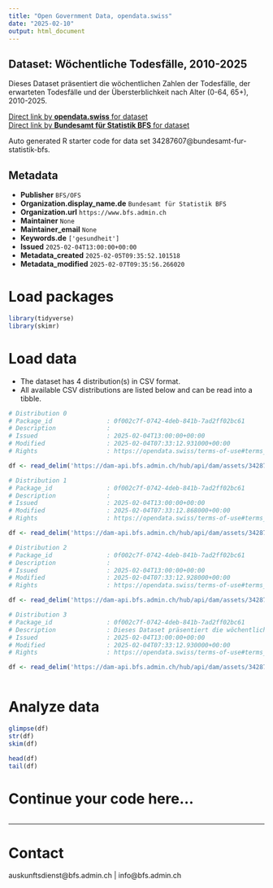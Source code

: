```yaml
---
title: "Open Government Data, opendata.swiss"
date: "2025-02-10"
output: html_document
---
```


## Dataset: Wöchentliche Todesfälle, 2010-2025

Dieses Dataset präsentiert die wöchentlichen Zahlen der Todesfälle, der erwarteten Todesfälle und der Übersterblichkeit nach Alter (0-64, 65+), 2010-2025.

[Direct link by **opendata.swiss** for dataset](https://opendata.swiss/de/dataset/wochentliche-todesfalle-2010-20251)<br>
[Direct link by **Bundesamt für Statistik BFS** for dataset](https://www.bfs.admin.ch/asset/de/ts-d-14.03.04.03-wr)

Auto generated R starter code for data set 34287607@bundesamt-fur-statistik-bfs.

## Metadata

- **Publisher** `BFS/OFS`
- **Organization.display_name.de** `Bundesamt für Statistik BFS`
- **Organization.url** `https://www.bfs.admin.ch`
- **Maintainer** `None`
- **Maintainer_email** `None`
- **Keywords.de** `['gesundheit']`
- **Issued** `2025-02-04T13:00:00+00:00`
- **Metadata_created** `2025-02-05T09:35:52.101518`
- **Metadata_modified** `2025-02-07T09:35:56.266020`


# Load packages

```r

library(tidyverse)
library(skimr)

```

# Load data

-   The dataset has 4 distribution(s) in CSV format.
-   All available CSV distributions are listed below and can be read into a tibble.

```r

# Distribution 0
# Package_id               : 0f002c7f-0742-4deb-841b-7ad2ff02bc61
# Description              : 
# Issued                   : 2025-02-04T13:00:00+00:00
# Modified                 : 2025-02-04T07:33:12.931000+00:00
# Rights                   : https://opendata.swiss/terms-of-use#terms_by_ask

df <- read_delim('https://dam-api.bfs.admin.ch/hub/api/dam/assets/34287618/master')

# Distribution 1
# Package_id               : 0f002c7f-0742-4deb-841b-7ad2ff02bc61
# Description              : 
# Issued                   : 2025-02-04T13:00:00+00:00
# Modified                 : 2025-02-04T07:33:12.868000+00:00
# Rights                   : https://opendata.swiss/terms-of-use#terms_by_ask

df <- read_delim('https://dam-api.bfs.admin.ch/hub/api/dam/assets/34287610/master')

# Distribution 2
# Package_id               : 0f002c7f-0742-4deb-841b-7ad2ff02bc61
# Description              : 
# Issued                   : 2025-02-04T13:00:00+00:00
# Modified                 : 2025-02-04T07:33:12.928000+00:00
# Rights                   : https://opendata.swiss/terms-of-use#terms_by_ask

df <- read_delim('https://dam-api.bfs.admin.ch/hub/api/dam/assets/34287614/master')

# Distribution 3
# Package_id               : 0f002c7f-0742-4deb-841b-7ad2ff02bc61
# Description              : Dieses Dataset präsentiert die wöchentlichen Zahlen der Todesfälle, der erwarteten Todesfälle und der Übersterblichkeit nach Alter (0-64, 65+), 2010-2025.
# Issued                   : 2025-02-04T13:00:00+00:00
# Modified                 : 2025-02-04T07:33:12.930000+00:00
# Rights                   : https://opendata.swiss/terms-of-use#terms_by_ask

df <- read_delim('https://dam-api.bfs.admin.ch/hub/api/dam/assets/34287619/master')



```

# Analyze data

```r

glimpse(df)
str(df)
skim(df)

head(df)
tail(df)

```

# Continue your code here...

```r

```

------------------------------------------------------------------------

# Contact

auskunftsdienst@bfs.admin.ch | info@bfs.admin.ch
